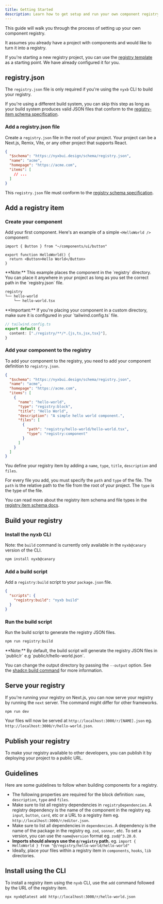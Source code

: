 ```yaml
---
title: Getting Started
description: Learn how to get setup and run your own component registry.
---
```


This guide will walk you through the process of setting up your own component registry.

It assumes you already have a project with components and would like to turn it into a registry.

If you're starting a new registry project, you can use the [registry template](https://github.com/nyxb-ui/registry-template) as a starting point. We have already configured it for you.

## registry.json

The `registry.json` file is only required if you're using the `nyxb` CLI to build your registry.

If you're using a different build system, you can skip this step as long as your build system produces valid JSON files that conform to the [registry-item schema specification](/docs/registry/registry-item-json).

<Steps>

### Add a registry.json file

Create a `registry.json` file in the root of your project. Your project can be a Next.js, Remix, Vite, or any other project that supports React.

```json title="registry.json" showLineNumbers
{
  "$schema": "https://nyxbui.design/schema/registry.json",
  "name": "acme",
  "homepage": "https://acme.com",
  "items": [
    // ...
  ]
}
```

This `registry.json` file must conform to the [registry schema specification](/docs/registry/registry-json).

</Steps>

## Add a registry item

<Steps>

### Create your component

Add your first component. Here's an example of a simple `<HelloWorld />` component:

```tsx title="registry/hello-world/hello-world.tsx" showLineNumbers
import { Button } from "~/components/ui/button"

export function HelloWorld() {
  return <Button>Hello World</Button>
}
```

<Callout className="mt-6">
  **Note:** This example places the component in the `registry` directory. You
  can place it anywhere in your project as long as you set the correct path in
  the `registry.json` file.
</Callout>

```txt
registry
└── hello-world
    └── hello-world.tsx
```

<Callout className="mt-6 [&_[data-rehype-pretty-code-title]]:pt-1 [&_pre]:mb-0">
  **Important:** If you're placing your component in a custom directory, make
  sure it is configured in your `tailwind.config.ts` file.

```ts showLineNumbers
// tailwind.config.ts
export default {
  content: ["./registry/**/*.{js,ts,jsx,tsx}"],
}
```

</Callout>

### Add your component to the registry

To add your component to the registry, you need to add your component definition to `registry.json`.

```json title="registry.json" showLineNumbers {6-17}
{
  "$schema": "https://nyxbui.design/schema/registry.json",
  "name": "acme",
  "homepage": "https://acme.com",
  "items": [
    {
      "name": "hello-world",
      "type": "registry:block",
      "title": "Hello World",
      "description": "A simple hello world component.",
      "files": [
        {
          "path": "registry/hello-world/hello-world.tsx",
          "type": "registry:component"
        }
      ]
    }
  ]
}
```

You define your registry item by adding a `name`, `type`, `title`, `description` and `files`.

For every file you add, you must specify the `path` and `type` of the file. The `path` is the relative path to the file from the root of your project. The `type` is the type of the file.

You can read more about the registry item schema and file types in the [registry item schema docs](/docs/registry/registry-item-json).

</Steps>

## Build your registry

<Steps>

### Install the nyxb CLI

Note: the `build` command is currently only available in the `nyxb@canary` version of the CLI.

```bash
npm install nyxb@canary
```

### Add a build script

Add a `registry:build` script to your `package.json` file.

```json title="package.json" showLineNumbers
{
  "scripts": {
    "registry:build": "nyxb build"
  }
}
```

### Run the build script

Run the build script to generate the registry JSON files.

```bash
npm run registry:build
```

<Callout className="mt-6">
  **Note:** By default, the build script will generate the registry JSON files
  in `public/r` e.g `public/r/hello-world.json`.

You can change the output directory by passing the `--output` option. See the [shadcn build command](/docs/cli#build) for more information.

</Callout>

</Steps>

## Serve your registry

If you're running your registry on Next.js, you can now serve your registry by running the `next` server. The command might differ for other frameworks.

```bash
npm run dev
```

Your files will now be served at `http://localhost:3000/r/[NAME].json` eg. `http://localhost:3000/r/hello-world.json`.

## Publish your registry

To make your registry available to other developers, you can publish it by deploying your project to a public URL.

## Guidelines

Here are some guidelines to follow when building components for a registry.

- The following properties are required for the block definition: `name`, `description`, `type` and `files`.
- Make sure to list all registry dependencies in `registryDependencies`. A registry dependency is the name of the component in the registry eg. `input`, `button`, `card`, etc or a URL to a registry item eg. `http://localhost:3000/r/editor.json`.
- Make sure to list all dependencies in `dependencies`. A dependency is the name of the package in the registry eg. `zod`, `sonner`, etc. To set a version, you can use the `name@version` format eg. `zod@^3.20.0`.
- **Imports should always use the `@/registry` path.** eg. `import { HelloWorld } from "@/registry/hello-world/hello-world"`
- Ideally, place your files within a registry item in `components`, `hooks`, `lib` directories.

## Install using the CLI

To install a registry item using the `nyxb` CLI, use the `add` command followed by the URL of the registry item.

```bash
npx nyxb@latest add http://localhost:3000/r/hello-world.json
```
